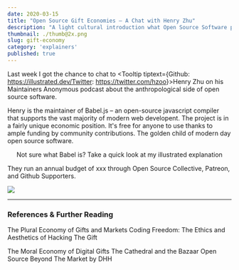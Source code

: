```yaml
---
date: 2020-03-15
title: "Open Source Gift Economies – A Chat with Henry Zhu"
description: "A light cultural introduction what Open Source Software projects can learn from the anthropology of gift economies"
thumbnail: ./thumb@2x.png
slug: gift-economy
category: 'explainers'
published: true
---
```




Last week I got the chance to chat to <Tooltip tiptext={<span>Github: https://illustrated.dev/Twitter: https://twitter.com/hzoo</span>}>Henry Zhu</Tooltip> on his  <Tooltip tiptext="Highly recommended! Henry always has interesting guests on and explores plenty of cultural edges around OSS, maintaining">Maintainers Anonymous</Tooltip> podcast about the anthropological side of <Link to="https://en.wikipedia.org/wiki/Open-source-software_movement">open source software</Link>. 

<TwoCol>

<p>
Henry is the maintainer of <Link to="https://babeljs.io/">Babel.js</Link>  – an open-source javascript compiler that supports the vast majority of modern web developent. The project is in a fairly unique economic position. It's free for anyone to use thanks to ample funding by community contributions. The golden child of modern day open source software.

</p>

<Center>

Not sure what Babel is? Take a quick look at <Link noToolTip to="./babel">my illustrated explanation</Link>

</Center>

</TwoCol>


They run an annual budget of xxx through <Link to="">Open Source Collective</Link>, <Link to="">Patreon</Link>, and <Link to="">Github Supporters</Link>.


![](./gift-economy.jpeg)

---

### References & Further Reading

<TwoCol>

<p>
<Link to="">The Plural Economy of Gifts and Markets</Link>
<Link to="">Coding Freedom: The Ethics and Aesthetics of Hacking</Link>
<Link to="">The Gift</Link>
</p>

<p>
<Link to="">The Moral Economy of Digital Gifts</Link>
<Link to="">The Cathedral and the Bazaar</Link>
<Link to="">Open Source Beyond The Market</Link> by DHH
</p>


</TwoCol>

